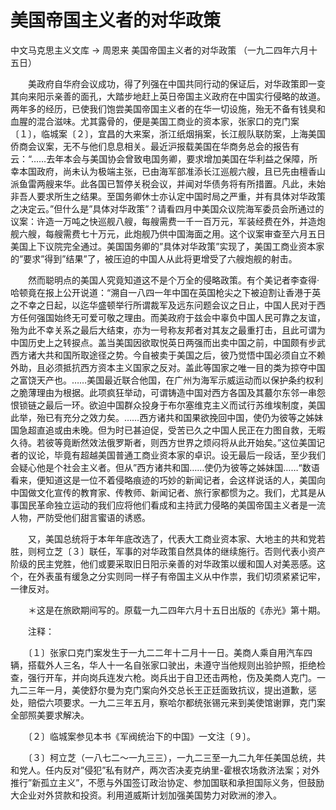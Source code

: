# 美国帝国主义者的对华政策

中文马克思主义文库 -> 周恩来
美国帝国主义者的对华政策
（一九二四年六月十五日）


　　美政府自华府会议成功，得了列强在中国共同行动的保证后，对华政策即一变其向来阳示亲善的面孔，大踏步地赶上英日帝国主义政府在中国实行侵略的故道。两年多的经历，已使我们饱尝美国帝国主义者的在华一切设施，殆无不备有钱臭和血腥的混合滋味。尤其露骨的，便是美国工商业的资本家，张家口的克门案〔１〕，临城案〔２〕，宜昌的大来案，浙江纸烟捐案，长江舰队联防案，上海美国侨商会议案，无不与他们息息相关。最近沪报载美国在华商务总会的报告有云："......去年本会与美国协会曾致电国务卿，要求增加美国在华利益之保障，所幸本国政府，尚未认为极端主张，已由海军部准添长江巡舰六艘，且已先由檀香山派鱼雷两艘来华。此各国已暂停关税会议，并闻对华债务将有所措置。凡此，未始非吾人要求所生之结果。至国务卿休士亦认定中国时局之严重，并有具体对华政策之决定云。"但什么是"具体对华政策"？请看四月中美国众议院海军委员会所通过的议案：许造一万吨之快巡舰八艘，每艘需费一千一百万元，军装经费在外，并造炮舰六艘，每艘需费七十万元，此炮舰乃供中国海面之用。这个议案审查至六月五日美国上下议院完全通过。美国国务卿的"具体对华政策"实现了，美国工商业资本家的"要求"得到"结果"了，被压迫的中国人从此将更增受了六艘炮舰的射击。
 
　　然而聪明点的美国人究竟知道这不是个万全的侵略政策。有个美记者李查得·哈顿竟在报上公开说道："溯自一八四一年中国在英国枪尖之下被迫割让香港于英之不幸之日起，以迄华盛顿举行所谓裁军及远东问题会议之日止，中国人民对于西方任何强国始终无可爱可敬之理由。而美政府于兹会中辜负中国人民可靠之友谊，殆为此不幸关系之最后大结束，亦为一号称友邦者对其友之最重打击，且此可谓为中国历史上之转捩点。盖当美国因欲取悦英日两强而出卖中国之前，中国颇有步武西方诸大共和国所取途径之势。今自被卖于美国之后，彼乃觉悟中国必须自立不赖外助，且必须抵抗西方资本主义国家之反对。盖此等国家之唯一目的类为掠夺中国之富饶天产也。......美国最近联合他国，在广州为海军示威运动而以保护条约权利之脆薄理由为根据。此项疯狂举动，可谓铸造中国对西方各国及其蕞尔东邻一串怨恨锁链之最后一环。欲迫中国群众投身于布尔塞维克主义而试行苏维埃制度，美国此举，殆已有充分之效力矣。......西方诸共和国果欲挽回中国，使仍为彼等之姊妹国急超直追或由未晚。但为时已甚迫促，受苦已久之中国人民正在力图自救，无暇久待。若彼等竟断然效法俄罗斯者，则西方世界之烦闷将从此开始矣。"这位美国记者的议论，毕竟有超越美国普通工商业资本家的卓识。设无最后一段话，至少我们会疑心他是个社会主义者。但从"西方诸共和国......使仍为彼等之姊妹国......"数语看来，便知道这是一位不着侵略痕迹的巧妙的新闻记者，会这样说话的人，美国向中国做文化宣传的教育家、传教师、新闻记者、旅行家都惯为之。我们，尤其是从事国民革命独立运动的我们应将他们看成和主持武力侵略的美国帝国主义者是一流人物，严防受他们甜言蜜语的诱惑。

　　又，美国总统将于本年年底改选了，代表大工商业资本家、大地主的共和党若胜，则柯立芝〔３〕联任，军事的对华政策自然具体的继续施行。否则代表小资产阶级的民主党胜，他们或要采取旧日阳示亲善的对华政策以缓和国人对美恶感。这个，在外表虽有缓急之分实则同一样子有帝国主义从中作祟，我们切须紧紧记牢，一律反对。



　　＊这是在旅欧期间写的。原载一九二四年六月十五日出版的《赤光》第十期。

　　注释：

　　〔１〕张家口克门案发生于一九二二年十二月十一日。美商人乘自用汽车四辆，搭载外人三名，华人十一名自张家口驶出，未遵守当他规则出验护照，拒绝检查，强行开车，并向岗兵连发六枪。岗兵出于自卫还击两枪，伤及美商人克门。一九二三年一月，美使舒尔曼为克门案向外交总长王正廷面致抗议，提出道歉，惩处，赔偿六项要求。一九二三年五月，察哈尔都统张锡元来到美使馆谢罪，克门案全部照美要求解决。

　　〔２〕临城案参见本书《军阀统治下的中国》一文注〔９〕。

　　〔３〕柯立芝（一八七二～一九三三），一九二三至一九二九年任美国总统，共和党人。任内反对"侵犯"私有财产，两次否决麦克纳里-霍根农场救济法案；对外推行"新孤立主义"，不愿与外国签订政治协定、参加国联和承担国际义务，但鼓励大企业对外贷款和投资。利用道威斯计划加强美国势力对欧洲的渗入。



